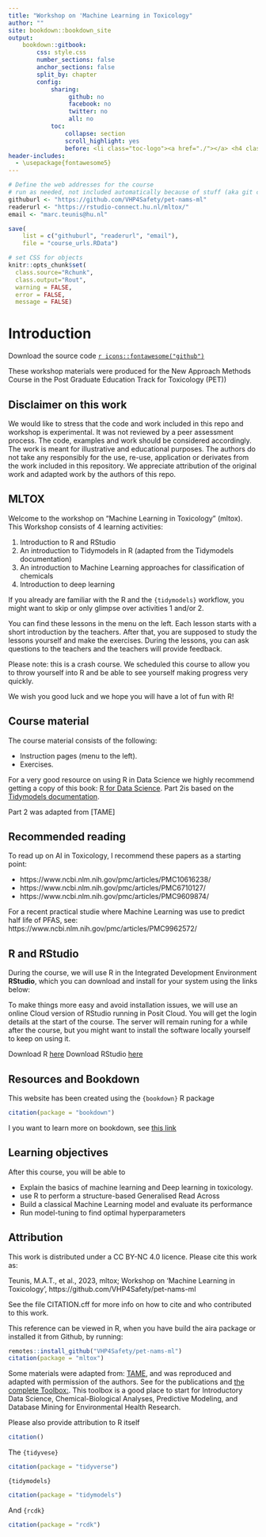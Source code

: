 ```yaml
---
title: "Workshop on 'Machine Learning in Toxicology"
author: ""
site: bookdown::bookdown_site
output: 
    bookdown::gitbook:
        css: style.css
        number_sections: false
        anchor_sections: false
        split_by: chapter
        config:
            sharing:
                 github: no
                 facebook: no
                 twitter: no
                 all: no
            toc:
                collapse: section
                scroll_highlight: yes
                before: <li class="toc-logo"><a href="./"></a> <h4 class=".paddingtitel ">mltox</h2></li>
header-includes:
  - \usepackage{fontawesome5}
---
```


```r
# Define the web addresses for the course
# run as needed, not included automatically because of stuff (aka git complains)
githuburl <- "https://github.com/VHP4Safety/pet-nams-ml"
readerurl <- "https://rstudio-connect.hu.nl/mltox/"
email <- "marc.teunis@hu.nl"

save(
    list = c("githuburl", "readerurl", "email"), 
    file = "course_urls.RData")
```


```r
# set CSS for objects
knitr::opts_chunk$set(
  class.source="Rchunk", 
  class.output="Rout", 
  warning = FALSE,
  error = FALSE,
  message = FALSE)
```

# Introduction {-}

Download the source code [`r icons::fontawesome("github")`](`r githuburl`)

These workshop materials were produced for the New Approach Methods Course in the Post Graduate Education Track for Toxicology (PET))


## Disclaimer on this work
We would like to stress that the code and work included in this repo and workshop is experimental. It was not reviewed by a peer assessment process. The code, examples and work should be considered accordingly. The work is meant for illustrative and educational purposes. The authors do not take any responsibly for the use, re-use, application or derivates from the work included in this repository. We appreciate attribution of the original work and adapted work by the authors of this repo.

## MLTOX
Welcome to the workshop on "Machine Learning in Toxicology" (mltox).
This Workshop consists of 4 learning activities:

 1. Introduction to R and RStudio
 1. An introduction to Tidymodels in R (adapted from the Tidymodels documentation)
 1. An introduction to Machine Learning approaches for classification of chemicals
 1. Introduction to deep learning

If you already are familiar with the R and the `{tidymodels}` workflow, you might want to skip or only glimpse over activities 1 and/or 2.

You can find these lessons in the menu on the left. Each lesson starts with a short introduction by the teachers. After that, you are supposed to study the lessons yourself and make the exercises. During the lessons, you can ask questions to the teachers and the teachers will provide feedback. 

Please note: this is a crash course. We scheduled this course to allow you to throw yourself into R and be able to see yourself making progress very quickly. 

We wish you good luck and we hope you will have a lot of fun with R!

## Course material

The course material consists of the following:

- Instruction pages (menu to the left). 
- Exercises.

For a very good resource on using R in Data Science we highly recommend getting a copy of this book:
 [R for Data Science](https://r4ds.had.co.nz/index.html). Part 2is based on the [Tidymodels documentation](https://www.tidymodels.org/). 
 
Part 2 was adapted from [TAME]

## Recommended reading
To read up on AI in Toxicology, I recommend these papers as a starting point:

 * https://www.ncbi.nlm.nih.gov/pmc/articles/PMC10616238/
 * https://www.ncbi.nlm.nih.gov/pmc/articles/PMC6710127/
 * https://www.ncbi.nlm.nih.gov/pmc/articles/PMC9609874/
 
For a recent practical studie where Machine Learning was use to predict half life of PFAS, see:
https://www.ncbi.nlm.nih.gov/pmc/articles/PMC9962572/

## R and RStudio

During the course, we will use R in the Integrated Development Environment  **RStudio**, which you can download and install for your system using the links below:

To make things more easy and avoid installation issues, we will use an online Cloud version of RStudio running in Posit Cloud.
You will get the login details at the start of the course. The server will remain runing for a while after the course, but you might want to install the software locally yourself to keep on using it.

Download R [here](https://cran.r-project.org/)
Download RStudio [here](https://posit.co/download/rstudio-desktop/)

## Resources and Bookdown
This website has been created using the `{bookdown}` R package
```r
citation(package = "bookdown")
```
I you want to learn more on bookdown, see [this link](https://bookdown.org/)

## Learning objectives

After this course, you will be able to 

- Explain the basics of machine learning and Deep learning in toxicology.
- use R to perform a structure-based Generalised Read Across
- Build a classical Machine Learning model and evaluate its performance
- Run model-tuning to find optimal hyperparameters 

## Attribution

This work is distributed under a CC BY-NC 4.0 licence. Please cite this work as:

Teunis, M.A.T., et al., 2023, mltox; Workshop on 'Machine Learning in Toxicology', https://github.com/VHP4Safety/pet-nams-ml 

See the file CITATION.cff for more info on how to cite and who contributed to this work.

This reference can be viewed in R, when you have build the aira package or installed it from Github, by running:
```r
remotes::install_github("VHP4Safety/pet-nams-ml")
citation(package = "mltox")
```

Some materials were adapted from: [TAME](https://uncsrp.github.io/Data-Analysis-Training-Modules/machine-learning-and-predictive-modeling.html#machine-learning-and-predictive-modeling), and was reproduced and adapted with permission of the authors. See for the publications and [the complete Toolbox:](https://github.com/UNCSRP/Data-Analysis-Training-Modules). This toolbox is a good place to start for Introductory Data Science, Chemical-Biological Analyses, Predictive Modeling, and Database Mining for Environmental Health Research. 

Please also provide attribution to R itself
```r
citation()
```

The `{tidyvese}`
```r
citation(package = "tidyverse")
```

`{tidymodels}`
```r
citation(package = "tidymodels")
```

And `{rcdk}`
```r
citation(package = "rcdk")
```
